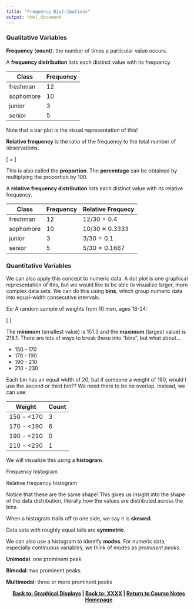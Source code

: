 ```yaml
---
title: "Frequency Distributions"
output: html_document
---
```


### Qualitative Variables
**Frequency** (**count**): the number of times a particular value occurs.

A **frequency distribution** lists each distinct value with its frequency. 

| Class | Frequency | 
| ----- | ----- |
| freshman | 12 |
| sophomore | 10 |
| junior | 3 |
| senior | 5 |

Note that a bar plot is the visual representation of this!

**Relative frequency** is the ratio of the frequency to the total number of observations.

\[
  \text{relative frequency} = \frac{\text{frequency}}{\text{number of observations}}
\]

This is also called the **proportion**. The **percentage** can be obtained by multiplying the proportion by 100.

A **relative frequency distribution** lists each distinct value with its relative frequency.

| Class | Frequency | Relative Frequecy
| ----- | ----- | ----- |
| freshman | 12 | $12/30 = 0.4$ |
| sophomore | 10 | $10/30 \approx 0.3333$ |
| junior | 3 | $3/30 = 0.1$ |
| senior | 5 | $5/30 \approx 0.1667$

### Quantitative Variables
We can also apply this concept to numeric data. A dot plot is one graphical representation of this, but we would like to be able to visualize larger, more complex data sets. We can do this using **bins**, which group numeric data into equal-width consecutive intervals.

*Ex:* A random sample of weights from 10 men, ages 18-24:

\[\quad 218.1 \quad 151.3 \quad 178.7 \quad 187.0 \quad	165.8 \quad	188.7 \quad	175.4 \quad	182.5 \quad	187.5 \quad	165.0\]

The **minimum** (smallest value) is 151.3 and the **maximum** (largest value) is 218.1. There are lots of ways to break these into "bins", but what about...

- 150 - 170 
- 170 - 190 
- 190 - 210 
- 210 - 230 

Each bin has an equal width of 20, but if someone a weight of 190, would I use the second or third bin?? We need there to be no overlap. Instead, we can use:

| Weight |	Count |
| ------ | ------ |
| 150 - <170	| 3 |
| 170 - <190	| 6 |
| 190 - <210	| 0 |
| 210 - <230	| 1 |

We will visualize this using a **histogram**.

Frequency histogram

Relative frequency histogram

Notice that these are the same shape! This gives us insight into the shape of the data distribution, literally how the values are distributed across the bins.

When a histogram trails off to one side, we say it is **skewed**.


Data sets with roughly equal tails are **symmetric**.


We can also use a histogram to identify **modes**. For numeric data, especially continuous variables, we think of modes as *prominent peaks*.

**Unimodal**: one prominent peak

**Bimodal**: two prominent peaks

**Multimodal**: three or more prominent peaks


<center><b><a href="https://lgpcappiello.github.io/teaching/IntroStats/descriptives/plots">Back to: Graphical Displays</a> | <a href="https://lgpcappiello.github.io/teaching/IntroStats/descriptives/design.html">Back to: XXXX</a> | <a href="https://lgpcappiello.github.io/teaching/IntroStats">Return to Course Notes Homepage</a></center></b>